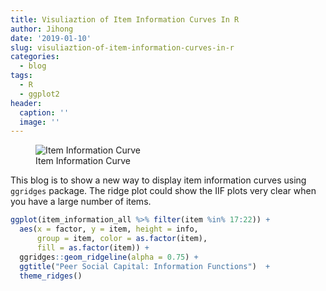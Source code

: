 ```yaml
---
title: Visuliaztion of Item Information Curves In R
author: Jihong
date: '2019-01-10'
slug: visuliaztion-of-item-information-curves-in-r
categories:
  - blog
tags:
  - R
  - ggplot2
header:
  caption: ''
  image: ''
---
```


![Item Information Curve](/img/information_curve.png)

This blog is to show a new way to display item information curves using `ggridges` package. The ridge plot could show the IIF plots very clear when you have a large number of items.

```r
ggplot(item_information_all %>% filter(item %in% 17:22)) +
  aes(x = factor, y = item, height = info, 
      group = item, color = as.factor(item), 
      fill = as.factor(item)) +
  ggridges::geom_ridgeline(alpha = 0.75) +
  ggtitle("Peer Social Capital: Information Functions")  +
  theme_ridges()
```

